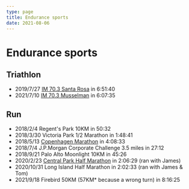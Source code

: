 ```yaml
---
type: page
title: Endurance sports
date: 2021-08-06
---
```


# Endurance sports

## Triathlon
- 2019/7/27 [IM 70.3 Santa Rosa](https://www.ironman.com/im703-santa-rosa-results) in 6:51:40
- 2021/7/10 [IM 70.3 Musselman](https://www.ironman.com/im703-musselman-results) in 6:07:35

## Run

- 2018/2/4 Regent's Park 10KM in 50:32
- 2018/3/30 Victoria Park 1/2 Marathon in 1:48:41
- 2018/5/13 [Copenhagen Marathon](https://live.ultimate.dk/desktop/front/index.php?eventid=3538&language=us) in 4:08:33
- 2018/7/4 J.P.Morgan Corporate Challenge 3.5 miles in 27:12
- 2018/9/21 Palo Alto Moonlight 10KM in 45:26
- 2020/2/23 [Central Park Half Marathon](https://nycruns.com/race-results?race=nycruns-central-park-half-marathon-4) in 2:06:29 (ran with James)
- 2020/10/31 Long Island Half Marathon in 2:02:33 (ran with James & Tom)
- 2021/9/18 Firebird 50KM (57KM* because a wrong turn) in 8:16:25
